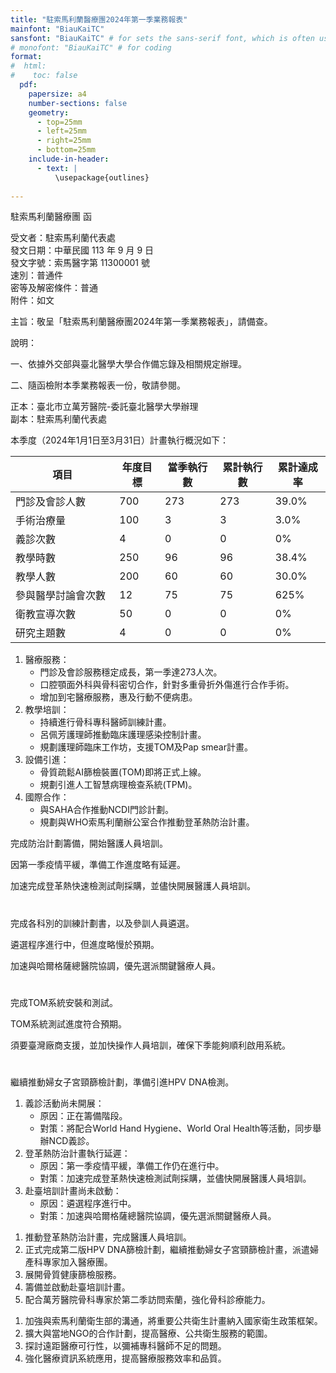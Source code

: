 ```yaml
---
title: "駐索馬利蘭醫療團2024年第一季業務報表"
mainfont: "BiauKaiTC"
sansfont: "BiauKaiTC" # for sets the sans-serif font, which is often used for headings
# monofont: "BiauKaiTC" # for coding
format:
#  html:
#    toc: false
  pdf:
    papersize: a4
    number-sections: false
    geometry:
      - top=25mm
      - left=25mm
      - right=25mm
      - bottom=25mm
    include-in-header:
      - text: |
          \usepackage{outlines}
    
---
```


<!--    include-in-header:
      - text: |
          \usepackage{outlines}
          \usepackage{xeCJK}
          \setCJKmainfont{BiauKaiTC}
    pdf-engine-opts: 
      - outdir="~/2024MSC"
          
          -->
<!-- (ok) for html with Chinese
lang: zh-TW
format: 
  html:
    page-layout: article
    encoding: UTF-8
    css: styles.css

engine: knitr
-->


\vspace*{2cm}



駐索馬利蘭醫療團 函


\hfill\begin{minipage}{0.5\textwidth}
\raggedright
地址: Hargeisa Group Hospital, Somaliland \\
聯絡方式: +252 \\
電子信箱: tmm2022sln@gmail.com \\
承辦人: 熊曉菁
\end{minipage}


\vspace*{1cm}

| 受文者：駐索馬利蘭代表處
| 發文日期：中華民國 113 年 9 月 9 日
| 發文字號：索馬醫字第 11300001 號
| 速別：普通件
| 密等及解密條件：普通
| 附件：如文

主旨：敬呈「駐索馬利蘭醫療團2024年第一季業務報表」，請備查。

說明：

  一、依據外交部與臺北醫學大學合作備忘錄及相關規定辦理。
  
  二、隨函檢附本季業務報表一份，敬請參閱。

| 正本：臺北市立萬芳醫院-委託臺北醫學大學辦理
| 副本：駐索馬利蘭代表處

\vspace*{2cm}


\clearpage



\section{一、計畫執行概況}

本季度（2024年1月1日至3月31日）計畫執行概況如下：

| 項目                 | 年度目標 | 當季執行數 | 累計執行數 | 累計達成率 |
|----------------------|----------|------------|------------|------------|
| 門診及會診人數       | 700      | 273        | 273        | 39.0%      |
| 手術治療量           | 100      | 3          | 3          | 3.0%       |
| 義診次數             | 4        | 0          | 0          | 0%         |
| 教學時數             | 250      | 96         | 96         | 38.4%      |
| 教學人數             | 200      | 60         | 60         | 30.0%      |
| 參與醫學討論會次數   | 12       | 75         | 75         | 625%       |
| 衛教宣導次數         | 50       | 0          | 0          | 0%         |
| 研究主題數           | 4        | 0          | 0          | 0%         |

\section{二、重要執行情形}

\subsection{常規業務}

1. 醫療服務：
   - 門診及會診服務穩定成長，第一季達273人次。
   - 口腔顎面外科與骨科密切合作，針對多重骨折外傷進行合作手術。
   - 增加到宅醫療服務，惠及行動不便病患。

2. 教學培訓：
   - 持續進行骨科專科醫師訓練計畫。
   - 呂佩芳護理師推動臨床護理感染控制計畫。
   - 規劃護理師臨床工作坊，支援TOM及Pap smear計畫。

3. 設備引進：
   - 骨質疏鬆AI篩檢裝置(TOM)即將正式上線。
   - 規劃引進人工智慧病理檢查系統(TPM)。

4. 國際合作：
   - 與SAHA合作推動NCDI門診計劃。
   - 規劃與WHO索馬利蘭辦公室合作推動登革熱防治計畫。
   
   
\subsection{公共衛生子計劃}

\subsubsection{1. 登革熱防治計劃}

\textbf{本季目標：} 完成防治計劃籌備，開始醫護人員培訓。

\textbf{完成說明：} 
\begin{itemize}
    \item 計劃產出：完成計劃書初稿，送交外交部審核
    \item 活動目標：召開籌備會議
    \item 本季工作目標：確定培訓內容和日程
    \item 成果累計：完成10\%籌備工作
    \item 下季預定工作目標：開始第一階段醫護人員培訓
\end{itemize}

\textbf{進度說明：} 因第一季疫情平緩，準備工作進度略有延遲。

\textbf{改善方式：} 加速完成登革熱快速檢測試劑採購，並儘快開展醫護人員培訓。

#

\subsubsection{2. 赴台培訓計劃}

\textbf{本季目標：} 完成各科別的訓練計劃書，以及參訓人員遴選。

\textbf{完成說明：} 
\begin{itemize}
    \item 計劃產出：制定遴選標準和流程
    \item 活動目標：與哈爾格薩總醫院協調遴選事宜
    \item 本季工作目標：開始接受申請表
    \item 成果累計：完成30\%遴選工作
    \item 下季預定工作目標：確定首批訓練計劃，以及參訓人員初選名單
\end{itemize}

\textbf{進度說明：} 遴選程序進行中，但進度略慢於預期。

\textbf{改善方式：} 加速與哈爾格薩總醫院協調，優先選派關鍵醫療人員。


#
\subsubsection{3. 骨質健康計劃 (Taiwan Osteoporosis Master, TOM)}

\textbf{本季目標：} 完成TOM系統安裝和測試。

\textbf{完成說明：} 
\begin{itemize}
    \item 計劃產出：TOM系統測試操作完成，但中文界面須要轉換為英文
    \item 活動目標：培訓1名操作人員
    \item 本季工作目標：完成系統測試
    \item 成果累計：系統準備率達50\%
    \item 下季預定工作目標：正式啟用TOM系統，開始提供服務
\end{itemize}

\textbf{進度說明：} TOM系統測試進度符合預期。

\textbf{改善方式：} 須要臺灣廠商支援，並加快操作人員培訓，確保下季能夠順利啟用系統。


#
\subsubsection{4. 癌症防治計劃}

\textbf{本季目標：} 繼續推動婦女子宮頸篩檢計劃，準備引進HPV DNA檢測。

\textbf{完成說明：} 
\begin{itemize}
    \item 計劃產出：完成100例子宮頸篩檢
    \item 活動目標：舉辦1次婦女健康教育講座
    \item 本季工作目標：評估HPV DNA檢測引進可行性
    \item 成果累計：篩檢覆蓋率達到目標人群的0\%
    \item 下季預定工作目標：開始HPV DNA檢測
\end{itemize}


\clearpage

\section{三、落後原因及解決對策}

1. 義診活動尚未開展：
   - 原因：正在籌備階段。
   - 對策：將配合World Hand Hygiene、World Oral Health等活動，同步舉辦NCD義診。

2. 登革熱防治計畫執行延遲：
   - 原因：第一季疫情平緩，準備工作仍在進行中。
   - 對策：加速完成登革熱快速檢測試劑採購，並儘快開展醫護人員培訓。

3. 赴臺培訓計畫尚未啟動：
   - 原因：遴選程序進行中。
   - 對策：加速與哈爾格薩總醫院協調，優先選派關鍵醫療人員。

\section{四、下一季工作重點}

1. 推動登革熱防治計畫，完成醫護人員培訓。
2. 正式完成第二版HPV DNA篩檢計劃，繼續推動婦女子宮頸篩檢計畫，派遣婦產科專家加入醫療團。
3. 展開骨質健康篩檢服務。
4. 籌備並啟動赴臺培訓計畫。
5. 配合萬芳醫院骨科專家於第二季訪問索蘭，強化骨科診療能力。

\section{五、改進事項}

1. 加強與索馬利蘭衛生部的溝通，將重要公共衛生計畫納入國家衛生政策框架。
2. 擴大與當地NGO的合作計劃，提高醫療、公共衛生服務的範圍。
3. 探討遠距醫療可行性，以彌補專科醫師不足的問題。
4. 強化醫療資訊系統應用，提高醫療服務效率和品質。

